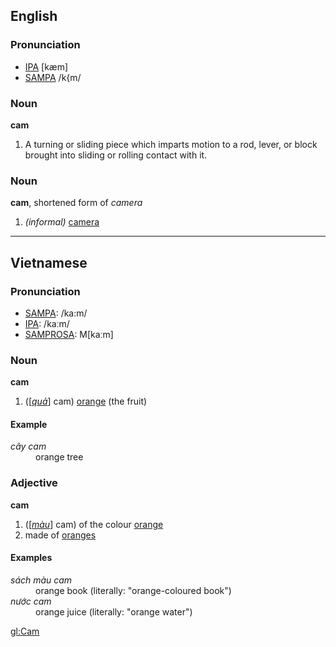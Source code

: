 ==English==

===Pronunciation===
*[[IPA]] [kæm]
*[[SAMPA]] /k{m/

===Noun===
'''cam'''

#A turning or sliding piece which imparts motion to a rod, lever, or block brought into sliding or rolling contact with it.

===Noun===
'''cam''', shortened form of ''camera''

#''(informal)'' [[camera]]

----

==Vietnamese==

===Pronunciation===
*[[SAMPA]]: /ka:m/
*[[International Phonetic Alphabet|IPA]]: /kaːm/
*[[SAMPROSA]]: M[kaːm]

===Noun===
'''cam'''

#([''[[quả]]''] cam) [[Orange#Noun|orange]] (the fruit)

====Example====
;''cây cam''
:orange tree

===Adjective===
'''cam'''

#([''[[màu]]''] cam) of the colour [[Orange#Adjective|orange]]
#made of [[Orange#Noun|orange]]s

====Examples====
;''sách màu cam''
:orange book (literally: "orange-coloured book")
;''nước cam''
:orange juice (literally: "orange water")

[[gl:Cam]]